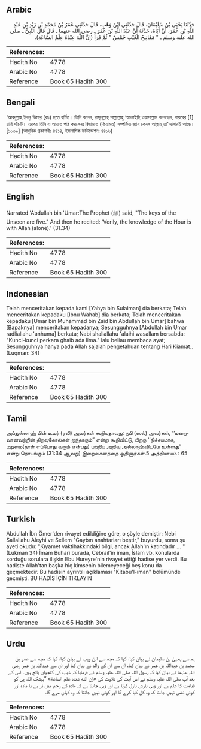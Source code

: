 ## Arabic


<div dir="rtl" lang="ar" style={{fontSize:'larger',backgroundColor:'#f8f9fa',padding:20}}>
حَدَّثَنَا يَحْيَى بْنُ سُلَيْمَانَ، قَالَ حَدَّثَنِي ابْنُ وَهْبٍ، قَالَ حَدَّثَنِي عُمَرُ بْنُ مُحَمَّدِ بْنِ زَيْدِ بْنِ عَبْدِ اللَّهِ بْنِ عُمَرَ، أَنَّ أَبَاهُ، حَدَّثَهُ أَنَّ عَبْدَ اللَّهِ بْنَ عُمَرَ ـ رضى الله عنهما ـ قَالَ قَالَ النَّبِيُّ ـ صلى الله عليه وسلم ـ ‏"‏ مَفَاتِيحُ الْغَيْبِ خَمْسٌ ‏"‏ ثُمَّ قَرَأَ ‏(‏إِنَّ اللَّهَ عِنْدَهُ عِلْمُ السَّاعَةِ‏)‏‏.‏
</div>
<div style={{backgroundColor:'#f8f9fa',padding:20, marginBottom: 10}}><table> <thead> <tr> <th>References:</th> <th></th> </tr> </thead> <tbody><tr><td>Hadith No</td><td>4778</td></tr><tr><td>Arabic No</td><td>4778</td></tr><tr><td>Reference</td><td>Book 65 Hadith 300</td></tr></tbody></table></div>

## Bengali


<div dir="ltr" lang="bn" style={{fontSize:'larger',backgroundColor:'#f8f9fa',padding:20}}>
‘আবদুল্লাহ্ ইবনু ‘উমার (রাঃ) হতে বর্ণিত। তিনি বলেন, রাসূলূল্লাহ্ সাল্লাল্লাহু ‘আলাইহি ওয়াসাল্লাম বলেছেন, গায়বের [1] চাবি পাঁচটি। এরপর তিনি এ আয়াত পাঠ করলেনঃ ক্বিয়ামাত (কিয়ামত) সম্পর্কিত জ্ঞান কেবল আল্লাহ্ তা‘আলারই আছে। [১০৩৯] (আধুনিক প্রকাশনীঃ ৪৪১৪, ইসলামিক ফাউন্ডেশনঃ ৪৪১৬)
</div>
<div style={{backgroundColor:'#f8f9fa',padding:20, marginBottom: 10}}><table> <thead> <tr> <th>References:</th> <th></th> </tr> </thead> <tbody><tr><td>Hadith No</td><td>4778</td></tr><tr><td>Arabic No</td><td>4778</td></tr><tr><td>Reference</td><td>Book 65 Hadith 300</td></tr></tbody></table></div>

## English


<div dir="ltr" lang="en" style={{fontSize:'larger',backgroundColor:'#f8f9fa',padding:20}}>
Narrated 'Abdullah bin 'Umar:The Prophet (ﷺ) said, "The keys of the Unseen are five." And then he recited: 'Verily, the knowledge of the Hour is with Allah (alone).' (31.34)
</div>
<div style={{backgroundColor:'#f8f9fa',padding:20, marginBottom: 10}}><table> <thead> <tr> <th>References:</th> <th></th> </tr> </thead> <tbody><tr><td>Hadith No</td><td>4778</td></tr><tr><td>Arabic No</td><td>4778</td></tr><tr><td>Reference</td><td>Book 65 Hadith 300</td></tr></tbody></table></div>

## Indonesian


<div dir="ltr" lang="id" style={{fontSize:'larger',backgroundColor:'#f8f9fa',padding:20}}>
Telah menceritakan kepada kami [Yahya bin Sulaiman] dia berkata; Telah menceritakan kepadaku [Ibnu Wahab] dia berkata; Telah menceritakan kepadaku [Umar bin Muhammad bin Zaid bin Abdullah bin Umar] bahwa [Bapaknya] menceritakan kepadanya; Sesungguhnya [Abdullah bin Umar radliallahu 'anhuma] berkata; Nabi shallallahu 'alaihi wasallam bersabda: "Kunci-kunci perkara ghaib ada lima." lalu beliau membaca ayat; Sesungguhnya hanya pada Allah sajalah pengetahuan tentang Hari Kiamat.. (Luqman: 34)
</div>
<div style={{backgroundColor:'#f8f9fa',padding:20, marginBottom: 10}}><table> <thead> <tr> <th>References:</th> <th></th> </tr> </thead> <tbody><tr><td>Hadith No</td><td>4778</td></tr><tr><td>Arabic No</td><td>4778</td></tr><tr><td>Reference</td><td>Book 65 Hadith 300</td></tr></tbody></table></div>

## Tamil


<div dir="ltr" lang="ta" style={{fontSize:'larger',backgroundColor:'#f8f9fa',padding:20}}>
அப்துல்லாஹ் பின் உமர் (ரலி) அவர்கள் கூறியதாவது: நபி (ஸல்) அவர்கள், ‘‘மறைவானவற்றின் திறவுகோல்கள் ஐந்தாகும்” என்று கூறிவிட்டு, பிறகு ‘‘நிச்சயமாக, மறுமை(நாள் எப்போது வரும் என்பது) பற்றிய அறிவு அல்லாஹ்விடமே உள்ளது” என்று தொடங்கும் (31:34 ஆவது) இறைவசனத்தை ஓதினார்கள்.5 அத்தியாயம் : 65
</div>
<div style={{backgroundColor:'#f8f9fa',padding:20, marginBottom: 10}}><table> <thead> <tr> <th>References:</th> <th></th> </tr> </thead> <tbody><tr><td>Hadith No</td><td>4778</td></tr><tr><td>Arabic No</td><td>4778</td></tr><tr><td>Reference</td><td>Book 65 Hadith 300</td></tr></tbody></table></div>

## Turkish


<div dir="ltr" lang="tr" style={{fontSize:'larger',backgroundColor:'#f8f9fa',padding:20}}>
Abdullah İbn Ömer'den rivayet edildiğine göre, o şöyle demiştir: Nebi Sallallahu Aleyhi ve Sellem "Gaybın anahtarları beştir," buyurdu, sonra şu ayeti okudu: "Kıyamet vaktihakkındaki bilgi, ancak Allah'ın katındadır ... "(Lukman 34) İmam Buhari burada, Cebraıl'in iman, İslam vb. konularda sorduğu sorulara ilişkin Ebu Hureyre'nin rivayet ettiği hadise yer verdi. Bu hadiste Allah'tan başka hiç kimsenin bilemeyeceği beş konu da geçmektedir. Bu hadisin ayrıntılı açıklaması "Kitabu'l-ıman" bölümünde geçmişti. BU HADİS İÇİN TIKLAYIN
</div>
<div style={{backgroundColor:'#f8f9fa',padding:20, marginBottom: 10}}><table> <thead> <tr> <th>References:</th> <th></th> </tr> </thead> <tbody><tr><td>Hadith No</td><td>4778</td></tr><tr><td>Arabic No</td><td>4778</td></tr><tr><td>Reference</td><td>Book 65 Hadith 300</td></tr></tbody></table></div>

## Urdu


<div dir="rtl" lang="ur" style={{fontSize:'larger',backgroundColor:'#f8f9fa',padding:20}}>
ہم سے یحییٰ بن سلیمان نے بیان کیا، کہا کہ مجھ سے ابن وہب نے بیان کیا، کہا کہ مجھ سے عمر بن محمد بن عبداللہ بن عمر نے بیان کیا، ان سے ان کے والد نے بیان کیا اور ان سے عبداللہ بن عمر رضی اللہ عنہما نے بیان کیا کہ رسول اللہ صلی اللہ علیہ وسلم نے فرمایا کہ غیب کی کنجیاں پانچ ہیں۔ اس کے بعد آپ صلی اللہ علیہ وسلم نے اس آیت کی تلاوت کی «إن الله عنده علم الساعة‏» ”بیشک اللہ ہی کو قیامت کا علم ہے اور وہی بارش نازل کرتا ہے اور وہی جانتا ہے کہ مادہ کے رحم میں نر ہے یا مادہ اور کوئی نفس نہیں جانتا کہ وہ کل کیا کرے گا اور کوئی نہیں جانتا کہ وہ کہاں مرے گا۔
</div>
<div style={{backgroundColor:'#f8f9fa',padding:20, marginBottom: 10}}><table> <thead> <tr> <th>References:</th> <th></th> </tr> </thead> <tbody><tr><td>Hadith No</td><td>4778</td></tr><tr><td>Arabic No</td><td>4778</td></tr><tr><td>Reference</td><td>Book 65 Hadith 300</td></tr></tbody></table></div>